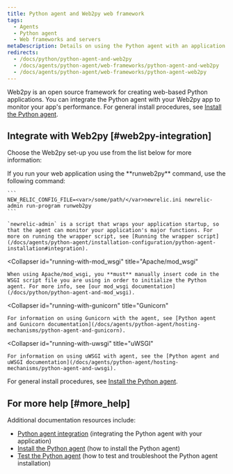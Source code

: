 ```yaml
---
title: Python agent and Web2py web framework
tags:
  - Agents
  - Python agent
  - Web frameworks and servers
metaDescription: Details on using the Python agent with an application that uses the Web2py web framework.
redirects:
  - /docs/python/python-agent-and-web2py
  - /docs/agents/python-agent/web-frameworks/python-agent-and-web2py
  - /docs/agents/python-agent/web-frameworks/python-agent-web2py
---
```


Web2py is an open source framework for creating web-based Python applications. You can integrate the Python agent with your Web2py app to monitor your app's performance. For general install procedures, see [Install the Python agent](/docs/agents/python-agent/installation-configuration/python-agent-installation).

## Integrate with Web2py [#web2py-integration]

Choose the Web2py set-up you use from the list below for more information:

<CollapserGroup>
  <Collapser
    id="running-with-runweb2py"
    title="Runweb2py command"
  >
    If you run your web application using the **runweb2py** command, use the following command:

    ```
    NEW_RELIC_CONFIG_FILE=<var>/some/path/</var>newrelic.ini newrelic-admin run-program runweb2py
    ```

    `newrelic-admin` is a script that wraps your application startup, so that the agent can monitor your application's major functions. For more on running the wrapper script, see [Running the wrapper script](/docs/agents/python-agent/installation-configuration/python-agent-installation#integration).
  </Collapser>

  <Collapser
    id="running-with-mod_wsgi"
    title="Apache/mod_wsgi"
  >
    When using Apache/mod_wsgi, you **must** manually insert code in the WSGI script file you are using in order to initialize the Python agent. For more info, see [our mod_wsgi documentation](/docs/python/python-agent-and-mod_wsgi).
  </Collapser>

  <Collapser
    id="running-with-gunicorn"
    title="Gunicorn"
  >
    For information on using Gunicorn with the agent, see [Python agent and Gunicorn documentation](/docs/agents/python-agent/hosting-mechanisms/python-agent-and-gunicorn).
  </Collapser>

  <Collapser
    id="running-with-uwsgi"
    title="uWSGI"
  >
    For information on using uWSGI with agent, see the [Python agent and uWSGI documentation](/docs/agents/python-agent/hosting-mechanisms/python-agent-and-uwsgi).
  </Collapser>
</CollapserGroup>

For general install procedures, see [Install the Python agent](/docs/agents/python-agent/installation-configuration/python-agent-installation).

## For more help [#more_help]

Additional documentation resources include:

* [Python agent integration](/docs/agents/python-agent/installation-and-configuration/python-agent-integration) (integrating the Python agent with your application)
* [Install the Python agent](/docs/agents/python-agent/installation-and-configuration/python-agent-installation) (how to install the Python agent)
* [Test the Python agent](/docs/agents/python-agent/installation-and-configuration/testing-python-agent) (how to test and troubleshoot the Python agent installation)
